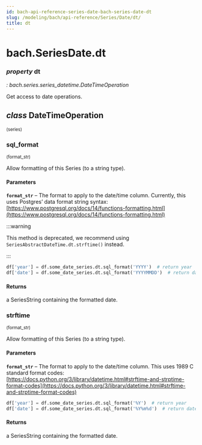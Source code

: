```yaml
---
id: bach-api-reference-series-date-bach-series-date-dt
slug: /modeling/bach/api-reference/Series/Date/dt/
title: dt
---
```


# bach.SeriesDate.dt

<div className="property">

### <span className="type-annotation"><em>property </em></span> <span className="name">dt</span>

<span className="type-annotation"><em>

: bach.series.series_datetime.DateTimeOperation

</em></span> 


<div className="content">

Get access to date operations.

<div className="class">

## <span className="type-annotation"><em>class</em></span> <span className="name">DateTimeOperation</span>

<small className="parameter-list">(<span className="parameter" id="series">series</span>)</small>


<div className="content">

<div className="method">

### <span className="name">sql_format</span>

<small className="parameter-list">(<span className="parameter" id="format_str">format_str</span>)</small>


<div className="content">

Allow formatting of this Series (to a string type).


#### Parameters

**`format_str`** – The format to apply to the date/time column.
Currently, this uses Postgres’ data format string syntax:
[https://www.postgresql.org/docs/14/functions-formatting.html](https://www.postgresql.org/docs/14/functions-formatting.html)


:::warning

This method is deprecated, we recommend using `SeriesAbstractDateTime.dt.strftime()` instead.


:::

```python
df['year'] = df.some_date_series.dt.sql_format('YYYY')  # return year
df['date'] = df.some_date_series.dt.sql_format('YYYYMMDD')  # return date
```


#### Returns

a SeriesString containing the formatted date.



</div>


</div>

<div className="method">

### <span className="name">strftime</span>

<small className="parameter-list">(<span className="parameter" id="format_str">format_str</span>)</small>


<div className="content">

Allow formatting of this Series (to a string type).


#### Parameters

**`format_str`** – The format to apply to the date/time column.
This uses  1989 C standard format codes:
[https://docs.python.org/3/library/datetime.html#strftime-and-strptime-format-codes](https://docs.python.org/3/library/datetime.html#strftime-and-strptime-format-codes)


```python
df['year'] = df.some_date_series.dt.sql_format('%Y')  # return year
df['date'] = df.some_date_series.dt.sql_format('%Y%m%d')  # return date
```


#### Returns

a SeriesString containing the formatted date.



</div>


</div>


</div>


</div>


</div>


</div>
